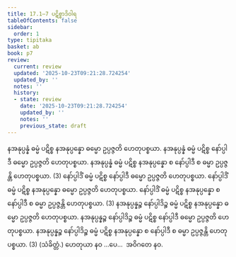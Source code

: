 ```yaml
---
title: 17.1–7 ပဋိစ္စာဒိဝါရ
tableOfContents: false
sidebar:
  order: 1
type: tipitaka
basket: ab
book: p7
review:
  current: review
  updated: '2025-10-23T09:21:28.724254'
  updated_by: ''
  notes: ''
  history:
  - state: review
    date: '2025-10-23T09:21:28.724254'
    updated_by: ''
    notes: ''
    previous_state: draft
---
```



<ReviewStatus review={frontmatter.review} showDetails={true} />

<HypothesisAnnotation frontmatter={frontmatter} />

<DynamicBreadcrumb />

<Division number="30" book="p7" e="ch" v="40" p="70">

<Paragraph number="63" book="p7">
နအနုပ္ပန္နံ ဓမ္မံ ပဋိစ္စ နအနုပ္ပန္နော ဓမ္မော ဥပ္ပဇ္ဇတိ ဟေတုပစ္စယာ. နအနုပ္ပန္နံ ဓမ္မံ ပဋိစ္စ နော်ပ္ပါဒီ ဓမ္မော ဥပ္ပဇ္ဇတိ ဟေတုပစ္စယာ. နအနုပ္ပန္နံ ဓမ္မံ ပဋိစ္စ နအနုပ္ပန္နော စ နော်ပ္ပါဒီ စ ဓမ္မာ ဥပ္ပဇ္ဇန္တိ ဟေတုပစ္စယာ. (3)
</Paragraph>

<Paragraph number="64" book="p7">
နော်ပ္ပါဒိံ ဓမ္မံ ပဋိစ္စ နော်ပ္ပါဒီ ဓမ္မော ဥပ္ပဇ္ဇတိ ဟေတုပစ္စယာ. နော်ပ္ပါဒိံ ဓမ္မံ ပဋိစ္စ နအနုပ္ပန္နော ဓမ္မော ဥပ္ပဇ္ဇတိ ဟေတုပစ္စယာ. နော်ပ္ပါဒိံ ဓမ္မံ ပဋိစ္စ နအနုပ္ပန္နော စ နော်ပ္ပါဒီ စ ဓမ္မာ ဥပ္ပဇ္ဇန္တိ ဟေတုပစ္စယာ. (3)
</Paragraph>

<Paragraph number="65" book="p7">
နအနုပ္ပန္နဉ္စ နော်ပ္ပါဒိဉ္စ ဓမ္မံ ပဋိစ္စ နအနုပ္ပန္နော ဓမ္မော ဥပ္ပဇ္ဇတိ ဟေတုပစ္စယာ. နအနုပ္ပန္နဉ္စ နော်ပ္ပါဒိဉ္စ ဓမ္မံ ပဋိစ္စ နော်ပ္ပါဒီ ဓမ္မော ဥပ္ပဇ္ဇတိ ဟေတုပစ္စယာ. နအနုပ္ပန္နဉ္စ နော်ပ္ပါဒိဉ္စ ဓမ္မံ ပဋိစ္စ နအနုပ္ပန္နော စ နော်ပ္ပါဒီ စ ဓမ္မာ ဥပ္ပဇ္ဇန္တိ ဟေတုပစ္စယာ. (3) (သံခိတ္တံ.)
</Paragraph>

<Paragraph number="66" book="p7">
ဟေတုယာ နဝ …ပေ…  အဝိဂတေ နဝ.
</Paragraph>
</Division>